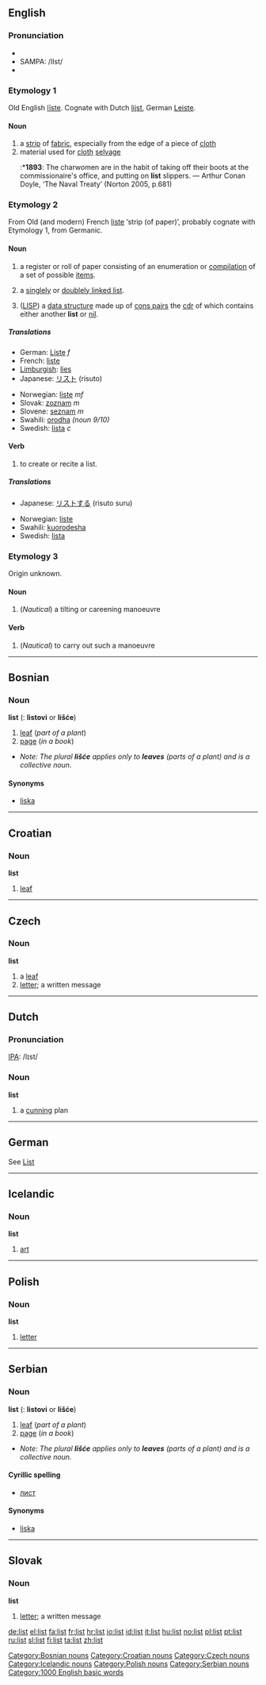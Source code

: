 ==English==
===Pronunciation===
*{{IPA|/lɪst/}}
*SAMPA: /lIst/
*{{audio|en-us-list.ogg|Audio (US)}}

===Etymology 1===
Old English [[liste#Old English|līste]].  Cognate with Dutch [[lijst]], German [[Leiste]].

====Noun====
{{en-noun|list|lists}}
# a [[strip]] of [[fabric]], especially from the edge of a piece of [[cloth]]
# material used for [[cloth]] [[selvage]]
#:*'''1893''': The charwomen are in the habit of taking off their boots at the commissionaire's office, and putting on '''list''' slippers. — Arthur Conan Doyle, ‘The Naval Treaty’ (Norton 2005, p.681)

===Etymology 2===
From Old (and modern) French [[liste]] ‘strip (of paper)’, probably cognate with Etymology 1, from Germanic.

====Noun====
{{en-noun|list|lists}}
# a register or roll of paper consisting of an enumeration or [[compilation]] of a set of possible [[item]]s.
# {{complang}} a [[singlely linked list|singlely]] or [[doublely linked list]].
# {{complang}} ([[LISP]]) a [[data structure]] made up of [[cons pair|cons pairs]] the [[cdr]] of which contains either another '''list''' or [[nil]].

=====Translations=====
{{top}}
*German: [[Liste]] ''f''
*French: [[liste]]
*[[Limburgish]]: [[lies]]
*Japanese: [[リスト]] (risuto)
{{mid}}
*Norwegian: [[liste]] ''mf''
*Slovak: [[zoznam]] ''m''
*Slovene: [[seznam]] ''m''
*Swahili: [[orodha]] ''(noun 9/10)''
*Swedish: [[lista]] ''c''
{{bottom}}

====Verb====
{{en-verb|list|lists|listed|listing}}
# to create or recite a list.

=====Translations=====
{{top}}
*Japanese: [[リストする]] (risuto suru)
{{mid}}
*Norwegian: [[liste]]
*Swahili: [[kuorodesha]]
*Swedish: [[lista]]
{{bottom}}

===Etymology 3===
Origin unknown.

====Noun====
{{en-noun|list|lists}}
# (''Nautical'') a tilting or careening manoeuvre

====Verb====
{{en-verb|list|lists|listed|listing}}
# (''Nautical'') to carry out such a manoeuvre

----

==Bosnian==
===Noun===
'''list''' {{m}} {{s}} ({{p}}: '''listovi''' or '''lišće''')
#[[leaf]] (''part of a plant'')
#[[page]] (''in a book'')
*''Note:  The plural '''lišće''' applies only to '''leaves''' (parts of a plant) and is a collective noun.''
====Synonyms====
*[[liska#Bosnian|liska]]
[[Category:Bosnian nouns]]

----

==Croatian==
===Noun===
'''list'''

# [[leaf]]

[[Category:Croatian nouns]]

----

==Czech==
===Noun===
'''list'''
#a [[leaf]]
# [[letter]]; a written message 

[[Category:Czech nouns]]

----

==Dutch==
===Pronunciation===
[[w:IPA|IPA]]: /lɪst/
===Noun===
'''list''' {{f}}
#a [[cunning]] plan

----

==German==
See [[List]]

----

==Icelandic==
===Noun===
'''list''' {{f}}
#[[art]]
[[Category:Icelandic nouns]]

----

==Polish==

===Noun===
'''list'''
# [[letter]]
[[Category:Polish nouns]]
----

==Serbian==
===Noun===
'''list''' {{m}} {{s}} ({{p}}: '''listovi''' or '''lišće''')
#[[leaf]] (''part of a plant'')
#[[page]] (''in a book'')
*''Note:  The plural '''lišće''' applies only to '''leaves''' (parts of a plant) and is a collective noun.''
====Cyrillic spelling====
*[[лист#Serbian|лист]]
====Synonyms====
*[[liska#Serbian|liska]]
[[Category:Serbian nouns]]

----

==Slovak==
===Noun===
'''list'''
#[[letter]]; a written message

[[Category:1000 English basic words]]

[[de:list]]
[[el:list]]
[[fa:list]]
[[fr:list]]
[[hr:list]]
[[io:list]]
[[id:list]]
[[it:list]]
[[hu:list]]
[[no:list]]
[[pl:list]]
[[pt:list]]
[[ru:list]]
[[sl:list]]
[[fi:list]]
[[ta:list]]
[[zh:list]]